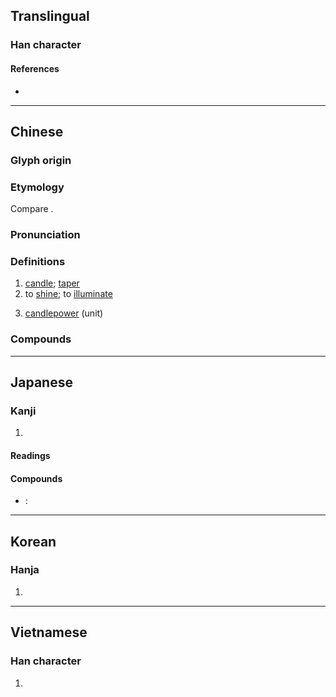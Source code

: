 {{also|烛}}
{{character info/new}}
==Translingual==

===Han character===
{{Han char|rn=86|rad=火|as=13|sn=17|four=96827|canj=FWLI|ids=⿰火蜀}}

====References====
* {{Han ref|kx=0685.110|dkj=19480|dj=1098.030|hdz=32241.020|uh=71ED|ud=29165|bh=C0EB|bd=49387}}

----

==Chinese==
{{zh-forms|s=烛}}

===Glyph origin===
{{Han etym}}

===Etymology===
Compare {{cog|bo|དུགས་པ||to make warm, to warm, to light}}.

===Pronunciation===
{{zh-pron
|m=zhú
|c=zuk1
|h=pfs=chuk
|md=ciók
|mn=qz:chiak/tw,xm,zz:chek/qz,tw,xm,zz:chiok
|mn_note=chiak/chek - vernacular; chiok - literary
|mn-t=zêg4
|w=4tsoq
|mc=y
|oc=y
|cat=n,v
}}

===Definitions===
{{zh-hanzi}}

# [[candle]]; [[taper]]
# to [[shine]]; to [[illuminate]]
# {{lb|zh|Taiwanese Min Nan}} [[candlepower]] (unit)

===Compounds===
{{zh-der|蠟燭|燭火|燭光|燭照}}

----

==Japanese==

===Kanji===
{{ja-kanji|grade=|rs=火13}}

# {{rfdef|ja|sort=火13}}

====Readings====
{{ja-readings
|goon=そく
|kanon=しょく
|kun=ともしび-
}}

====Compounds====
* {{ja-r|蝋燭|ろうそく}}: {{l|en|candle}}

----

==Korean==

===Hanja===
{{ko-hanja|hangeul=촉}}

# {{rfdef|ko|sort=火13}}

----

==Vietnamese==

===Han character===
{{vi-hantu|[[đuốc]], [[chúc]]|rs=火13}}

# {{rfdef|vi|sort=火13}}